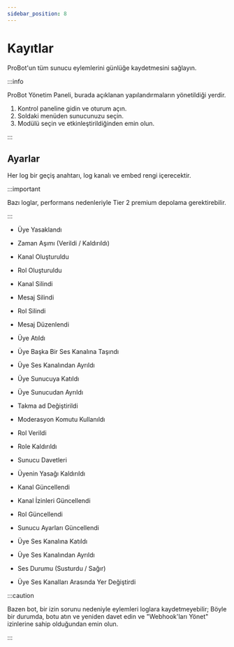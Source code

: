 ```yaml
---
sidebar_position: 8
---
```


# Kayıtlar

ProBot'un tüm sunucu eylemlerini günlüğe kaydetmesini sağlayın.

:::info

ProBot Yönetim Paneli, burada açıklanan yapılandırmaların yönetildiği yerdir.

1. Kontrol paneline gidin ve oturum açın.
2. Soldaki menüden sunucunuzu seçin.
3. Modülü seçin ve etkinleştirildiğinden emin olun.

:::

## Ayarlar

Her log bir geçiş anahtarı, log kanalı ve embed rengi içerecektir.

:::important 

Bazı loglar, performans nedenleriyle Tier 2 premium depolama gerektirebilir.

:::

- Üye Yasaklandı


- Zaman Aşımı (Verildi / Kaldırıldı)


- Kanal Oluşturuldu


- Rol Oluşturuldu


- Kanal Silindi


- Mesaj Silindi


- Rol Silindi


- Mesaj Düzenlendi


- Üye Atıldı


- Üye Başka Bir Ses Kanalına Taşındı


- Üye Ses Kanalından Ayrıldı


- Üye Sunucuya Katıldı


- Üye Sunucudan Ayrıldı


- Takma ad Değiştirildi


- Moderasyon Komutu Kullanıldı


- Rol Verildi


- Role Kaldırıldı


- Sunucu Davetleri


- Üyenin Yasağı Kaldırıldı


- Kanal Güncellendi


- Kanal İzinleri Güncellendi


- Rol Güncellendi


- Sunucu Ayarları Güncellendi


- Üye Ses Kanalına Katıldı


- Üye Ses Kanalından Ayrıldı


- Ses Durumu (Susturdu / Sağır)


- Üye Ses Kanalları Arasında Yer Değiştirdi


:::caution

Bazen bot, bir izin sorunu nedeniyle eylemleri loglara kaydetmeyebilir; Böyle bir durumda, botu atın ve yeniden davet edin ve "Webhook'ları Yönet" izinlerine sahip olduğundan emin olun.

:::

